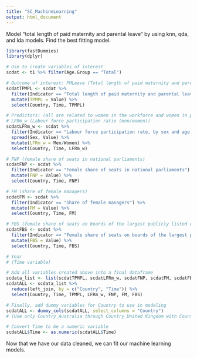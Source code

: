 ```yaml
---
title: "SC_MachineLearning"
output: html_document
---
```


Model "total length of paid maternity and parental leave" by using knn, qda, and lda models. Find the best fitting model. 

```r
library(fastDummies)
library(dplyr)

# Use to create variables of interest
scdat <- t1 %>% filter(Age.Group == "Total")

# Outcome of interest: PMLeave (Total length of paid maternity and parental leave)
scdatTPMPL <- scdat %>% 
  filter(Indicator == "Total length of paid maternity and parental leave") %>%
  mutate(TPMPL = Value) %>%
  select(Country, Time, TPMPL)

# Predictors: (all are related to women in the workforce and women in policy making positions)
# LFRm_w (Labour force participation ratio (men/women)) 
scdatLFRm_w <- scdat %>% 
  filter(Indicator == "Labour force participation rate, by sex and age group ") %>% 
  spread(Sex, Value) %>% 
  mutate(LFRm_w = Men/Women) %>%
  select(Country, Time, LFRm_w)

# FNP (female share of seats in national parliaments)
scdatFNP <- scdat %>% 
  filter(Indicator == "Female share of seats in national parliaments") %>%
  mutate(FNP = Value) %>%
  select(Country, Time, FNP)

# FM (share of female managers)
scdatFM <- scdat %>%
  filter(Indicator == "Share of female managers") %>%
  mutate(FM = Value) %>%
  select(Country, Time, FM)

# FBS (female share of seats on boards of the largest publicly listed companies)
scdatFBS <- scdat %>% 
  filter(Indicator == "Female share of seats on boards of the largest publicly listed companies") %>% 
  mutate(FBS = Value) %>%
  select(Country, Time, FBS)

# Year 
# (Time variable)

# Add all variables created above into a final dataframe
scdata_list <- list(scdatTPMPL, scdatLFRm_w, scdatFNP, scdatFM, scdatFBS)
scdatALL <- scdata_list %>% 
  reduce(left_join, by = c("Country", "Time")) %>% 
  select(Country, Time, TPMPL, LFRm_w, FNP, FM, FBS)

# Finally, add dummy variables for Country to use in modeling
scdatALL <- dummy_cols(scdatALL, select_columns = "Country")
# (Use only Country_Australia through Country_United Kingdom with Country_UnitedStates as the referent)

# Convert Time to be a numeric variable
scdatALL$Time <- as.numeric(scdatALL$Time)
```

Now that we have our data cleaned, we can fit our machine learning models. 






